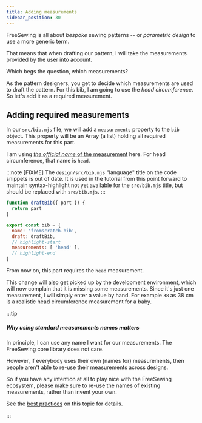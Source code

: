 ```yaml
---
title: Adding measurements
sidebar_position: 30
---
```


FreeSewing is all about _bespoke_ sewing patterns -- or _parametric
design_ to use a more generic term.

That means that when drafting our pattern, I will take the measurements provided
by the user into account.

Which begs the question, which measurements?

As the pattern designers, you get to decide which measurements are used
to draft the pattern. For this bib, I am going to use the
_head circumference_.
So let's add it as a required measurement.

## Adding required measurements

In our `src/bib.mjs` file, we will add a `measurements` property to the `bib` object.
This property will be an Array (a list) holding all required measurements for this part.

I am using [_the official name_ of the measurement](/reference/measurements) here. For head
circumference, that name is `head`.

:::note [FIXME]
The `design/src/bib.mjs` "language" title on the code snippets is out of date. It is used in the tutorial from this point forward to maintain syntax-highlight not yet available for the `src/bib.mjs` title, but should be replaced with `src/bib.mjs`.
:::

```design/src/bib.mjs
function draftBib({ part }) {
  return part
}

export const bib = {
  name: 'fromscratch.bib',
  draft: draftBib,
  // highlight-start
  measurements: [ 'head' ],
  // highlight-end
}
```

From now on, this part requires the `head` measurement.

This change will also get picked up by the development environment, which will now complain that it is missing some measurements.
Since it's just one measurement, I will simply enter a value by hand.
For example `38` as 38 cm is a realistic head circumference measurement for a baby.

:::tip

##### Why using standard measurements names matters

In principle, I can use any name I want for our measurements.
The FreeSewing core library does not care.

However, if everybody uses their own (names for) measurements, then people
aren't able to re-use their measurements across designs.

So if you have any intention at all to play nice with the FreeSewing ecosystem,
please make sure to re-use the names of existing measurements, rather than
invent your own.

See the [best practices](/guides/best-practices#reuse-measurements) on this
topic for details.

:::
